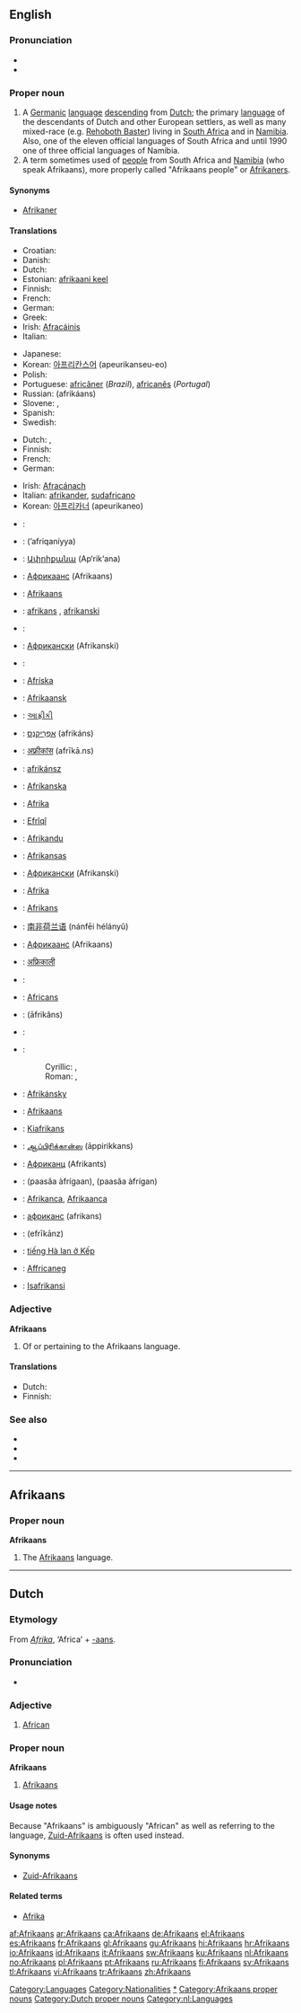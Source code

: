 {{wikipedia}}
{{see|afrikaans}}
==English==

===Pronunciation===
* {{IPA|/ˌɑːfrɪˈkɑːnz/}}
* {{rhymes|ɑːnz}}

===Proper noun===
{{en-proper noun}}

# A [[Germanic]] [[language]] [[descend]]ing from [[Dutch]]; the primary [[language]] of the descendants of Dutch and other European settlers, as well as many mixed-race (e.g. [[Rehoboth Baster]]) living in [[South Africa]] and in [[Namibia]]. Also, one of the eleven official languages of South Africa and until 1990 one of three official languages of Namibia.
# A term sometimes used of [[people]] from South Africa and [[Namibia]] (who speak Afrikaans), more properly called "Afrikaans people" or [[Afrikaner]]s.

====Synonyms====
* {{italbrac|Afrikaans person}} [[Afrikaner]]

====Translations====
{{trans-top|language}}
* Croatian: {{t-|hr|afrikaans|m}}
* Danish: {{t+|da|afrikaans}}
* Dutch: {{t+|nl|Afrikaans|n}}
* Estonian: [[afrikaani keel]]
* Finnish: {{t+|fi|afrikaans}}
* French: {{t+|fr|afrikaans|m}}
* German: {{t+|de|Afrikaans|n}}
* Greek: {{t+|el|αφρικάανς|n|tr=afrikáans|sc=Grek}}<!--term used in Βικιπαίδεια -->
* Irish: [[Afracáinis]] {{f}}
* Italian: {{t+|it|afrikaans}}
{{trans-mid}}
* Japanese: {{t+|ja|アフリカーンス語|tr=afurikānsu-go|sc=Jpan}}
* Korean: [[아프리칸스어]] (apeurikanseu-eo)
* Polish: {{t-|pl|afrykanerski}}
* Portuguese: [[africâner]] (''Brazil''), [[africanês]] (''Portugal'')
* Russian: {{t+|ru|африкаанс|m|sc=Cyrl}} (afrikáans)
* Slovene: {{t-|sl|afrikaans}}, {{t|sl|afrikanščina}}
* Spanish: {{t+|es|afrikaans}}
* Swedish: {{t+|sv|afrikaans}}
{{trans-bottom}}

{{trans-top|Afrikaner}}
* Dutch: {{t-|nl|Afrikaner|m}}, {{t|nl|Zuid-Afrikaan|m}}
* Finnish: {{t-|fi|afrikaaneri}}
* French: {{t+|fr|Afrikaans|m|f}}
* German: {{t-|de|Afrikander|m}}
{{trans-mid}}
* Irish: [[Afracánach]] {{m}}
* Italian: [[afrikander]], [[sudafricano]]
* Korean: [[아프리카너]] (apeurikaneo)
{{trans-bottom}}

{{checktrans-top}}
<!--  Some of these terms may actually refer to Afrikaner  -->
* {{ttbc|Afrikaans}}: {{t+|af|Afrikaans|xs=Afrikaans}}
* {{ttbc|Arabic}}: {{ARchar|[[أفريقانية]]}} (’afriqaníyya) {{f}}
* {{ttbc|Armenian}}: [[Ափրիքանա]] (Ap‘rik‘ana)
* {{ttbc|Azeri}}: [[Африкаанс]] (Afrikaans)
* {{ttbc|Basque}}: [[#Basque|Afrikaans]]
* {{ttbc|Bosnian}}: [[afrikans]] {{m}}, [[afrikanski]] {{m}}
* {{ttbc|Breton}}: {{t-|br|Afrikaans|xs=Breton}}
* {{ttbc|Bulgarian}}: [[Африкански]] (Afrikanski)
* {{ttbc|Catalan}}: {{t+|ca|Afrikaans}}
* {{ttbc|Faeroese}}: [[Afríska]]
* {{ttbc|Frisian}}: [[Afrikaansk]]
* {{ttbc|Gujarati}}: [[આફ્રીકી]]
* {{ttbc|Hebrew}}: [[אפריקאנס|אַפְרִיקַנְס]] (afrikáns)
* {{ttbc|Hindi}}: [[अफ़्रीकांस]] (afrīkā.ns)
* {{ttbc|Hungarian}}: [[afrikánsz]]
* {{ttbc|Icelandic}}: [[Afríkanska]]
* {{ttbc|Indonesian}}: [[Afrika]]
* {{ttbc|Kurdish}}: [[Efrîqî]]
* {{ttbc|Latvian}}: [[Afrikandu]]
* {{ttbc|Lithuanian}}: [[Afrikansas]]
* {{ttbc|Macedonian}}: [[Африкански]] (Afrikanski)
* {{ttbc|Malay}}: [[Afrika]]
* {{ttbc|Maltese}}: [[Afrikans]]
* {{ttbc|Mandarin Chinese}}: [[南非荷兰语]] (nánfēi hélányǔ)
* {{ttbc|Moksha}}: [[Африкаанс]] (Afrikaans)
* {{ttbc|Nepali}}: [[अफ्रिकाली]]
* {{ttbc|Norwegian}}: {{t+|no|Afrikaans}}
* {{ttbc|Occitan}}: [[Africans]]
* {{ttbc|Persian}}: {{FAchar|[[افریکانس|آفریکانس]]}} (āfrikâns)
* {{ttbc|Romanian}}: {{t-|ro|afrikaans}}
* {{ttbc|Serbian}}:
*: Cyrillic: {{t-|sr|африканс|m|sc=Cyrl}}, {{t-|sr|африкански|m|sc=Cyrl}}
*: Roman: {{t-|sr|afrikans|m}}, {{t-|sr|afrikanski|m}}
* {{ttbc|Slovak}}: [[Afrikánsky]]
* {{ttbc|Sorbian}}: [[#Sorbian|Afrikaans]]
* {{ttbc|Swahili}}: [[Kiafrikans]]
* {{ttbc|Tamil}}: [[ஆப்பிரிக்கான்ஸ]] (āppirikkans)
* {{ttbc|Tatar}}: [[Африканц]] (Afrikants)
* {{ttbc|Thai}}: {{THchar|[[ภาษาอัฟริกาน]]}} (paasăa àfrígaan), {{THchar|[[ภาษาอัฟริกันส์]]}} (paasăa àfrígan)
* {{ttbc|Turkish}}: [[Afrikanca]], [[Afrikaanca]]
* {{ttbc|Ukrainian}}: [[африканс]] (afrikans)
* {{ttbc|Urdu}}: {{URchar|[[ایفریکانز]]}} (efrīkānz)
* {{ttbc|Vietnamese}}: [[tiếng Hà lan ở Kếp]]
* {{ttbc|Welsh}}: [[Affricaneg]]
* {{ttbc|Zulu}}: [[Isafrikansi]]
{{trans-bottom}}

===Adjective===
'''Afrikaans'''

# Of or pertaining to the Afrikaans language.

====Translations====
{{trans-top|of or pertaining to the Afrikaans language}}
* Dutch: {{t+|nl|Afrikaans}}
* Finnish: {{t+|fi|afrikaans|alt=afrikaansin}} {{t-|fi|kielinen}}
{{trans-mid}}
{{trans-bottom}}

===See also===
{{interwiktionary|code=af}}

* {{langcat}}
* {{ethnologue|code=afr}}
* {{websters-online}}

[[Category:Languages]]
[[Category:Nationalities]]

----

==Afrikaans==

===Proper noun===
'''Afrikaans'''

# The [[#English|Afrikaans]] language.

[[Category:Afrikaans language|*]]
[[Category:Afrikaans proper nouns]]

----

==Dutch==
{{wikipedia|lang=nl}}

===Etymology===
From ''[[Afrika]]'', ‘Africa’ + [[-aans]].

===Pronunciation===
* {{IPA|/ɑfrikans/}}

===Adjective===
{{nl-adj|-|-}}

# [[African]]

===Proper noun===
'''Afrikaans''' {{n}}

# [[#English|Afrikaans]] {{italbrac|language}}

====Usage notes====
Because "Afrikaans" is ambiguously "African" as well as referring to the language, [[Zuid-Afrikaans]] is often used instead.

====Synonyms====
* [[Zuid-Afrikaans]]

====Related terms====
* [[Afrika]]

[[Category:Dutch proper nouns]]
[[Category:nl:Languages]]

[[af:Afrikaans]]
[[ar:Afrikaans]]
[[ca:Afrikaans]]
[[de:Afrikaans]]
[[el:Afrikaans]]
[[es:Afrikaans]]
[[fr:Afrikaans]]
[[gl:Afrikaans]]
[[gu:Afrikaans]]
[[hi:Afrikaans]]
[[hr:Afrikaans]]
[[io:Afrikaans]]
[[id:Afrikaans]]
[[it:Afrikaans]]
[[sw:Afrikaans]]
[[ku:Afrikaans]]
[[nl:Afrikaans]]
[[no:Afrikaans]]
[[pl:Afrikaans]]
[[pt:Afrikaans]]
[[ru:Afrikaans]]
[[fi:Afrikaans]]
[[sv:Afrikaans]]
[[tl:Afrikaans]]
[[vi:Afrikaans]]
[[tr:Afrikaans]]
[[zh:Afrikaans]]